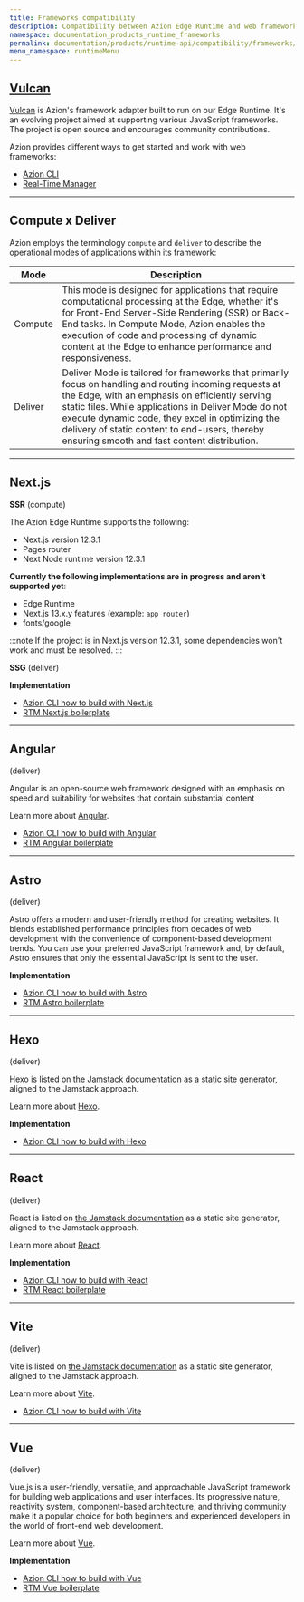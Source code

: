 ```yaml
---
title: Frameworks compatibility
description: Compatibility between Azion Edge Runtime and web frameworks through Vulcan.
namespace: documentation_products_runtime_frameworks
permalink: documentation/products/runtime-api/compatibility/frameworks/
menu_namespace: runtimeMenu
---
```


## [Vulcan](https://github.com/aziontech/vulcan)

[Vulcan](https://github.com/aziontech/vulcan) is Azion's framework adapter built to run on our Edge Runtime. It's an evolving project aimed at supporting various JavaScript frameworks. The project is open source and encourages community contributions.

Azion provides different ways to get started and work with web frameworks: 

- [Azion CLI](/en/documentation/products/azion-cli/overview/)
- [Real-Time Manager](/en/documentation/products/start-with-a-template/)

---

## Compute x Deliver

Azion employs the terminology `compute` and `deliver` to describe the operational modes of applications within its framework:

| Mode | Description |
|-     |-            |
|Compute | This mode is designed for applications that require computational processing at the Edge, whether it's for Front-End Server-Side Rendering (SSR) or Back-End tasks. In Compute Mode, Azion enables the execution of code and processing of dynamic content at the Edge to enhance performance and responsiveness. | 
|Deliver | Deliver Mode is tailored for frameworks that primarily focus on handling and routing incoming requests at the Edge, with an emphasis on efficiently serving static files. While applications in Deliver Mode do not execute dynamic code, they excel in optimizing the delivery of static content to end-users, thereby ensuring smooth and fast content distribution. |

---

## Next.js 

**SSR** 
(compute)

The Azion Edge Runtime supports the following:

- Next.js version 12.3.1
- Pages router
- Next Node runtime version 12.3.1

**Currently the following implementations are in progress and aren't supported yet**:

- Edge Runtime
- Next.js 13.x.y features (example: `app router`)
- fonts/google

:::note
If the project is in Next.js version 12.3.1, some dependencies won't work and must be resolved.
:::

**SSG**
(deliver)

**Implementation**

- [Azion CLI how to build with Next.js](/en/documentation/products/build/develop-with-azion/frameworks-specific/next/)
- [RTM Next.js boilerplate](/en/documentation/products/guides/nextjs-static-boilerplate/)

---

## Angular 
(deliver)

Angular is an open-source web framework designed with an emphasis on speed and suitability for websites that contain substantial content

Learn more about [Angular](https://angular.io/docs).

- [Azion CLI how to build with Angular](/en/documentation/products/build/develop-with-azion/frameworks-specific/angular/)
- [RTM Angular boilerplate](/en/documentation/products/guides/angular-boilerplate/)

---

## Astro
(deliver)

Astro offers a modern and user-friendly method for creating websites. It blends established performance principles from decades of web development with the convenience of component-based development trends. You can use your preferred JavaScript framework and, by default, Astro ensures that only the essential JavaScript is sent to the user.

**Implementation**

- [Azion CLI how to build with Astro](/en/documentation/products/build/develop-with-azion/frameworks-specific/astro/)
- [RTM Astro boilerplate](/en/documentation/products/guides/astro-boilerplate/)

---

## Hexo
(deliver)

Hexo is listed on [the Jamstack documentation](https://jamstack.org/generators/hexo/) as a static site generator, aligned to the Jamstack approach.

Learn more about [Hexo](https://hexo.io/docs/).

**Implementation**

- [Azion CLI how to build with Hexo](/en/documentation/products/build/develop-with-azion/frameworks-specific/hexo/)

---


## React
(deliver)

React is listed on [the Jamstack documentation](https://jamstack.org/generators/react-static/) as a static site generator, aligned to the Jamstack approach.

Learn more about [React](https://react.dev/).

**Implementation**


- [Azion CLI how to build with React](/en/documentation/products/build/develop-with-azion/frameworks-specific/react/)
- [RTM React boilerplate](/en/documentation/products/guides/react-boilerplate/)

---

## Vite
(deliver)

Vite is listed on [the Jamstack documentation](https://jamstack.org/generators/vite/) as a static site generator, aligned to the Jamstack approach.

Learn more about [Vite](https://vitejs.dev/).

- [Azion CLI how to build with Vite](/en/documentation/products/build/develop-with-azion/frameworks-specific/vite/)

---

## Vue
(deliver)

Vue.js is a user-friendly, versatile, and approachable JavaScript framework for building web applications and user interfaces. Its progressive nature, reactivity system, component-based architecture, and thriving community make it a popular choice for both beginners and experienced developers in the world of front-end web development.

Learn more about [Vue](https://vuejs.org/guide/introduction.html).

**Implementation**

- [Azion CLI how to build with Vue](/en/documentation/products/build/develop-with-azion/frameworks-specific/vue/)
- [RTM Vue boilerplate](/en/documentation/products/guides/vue-boilerplate/)
